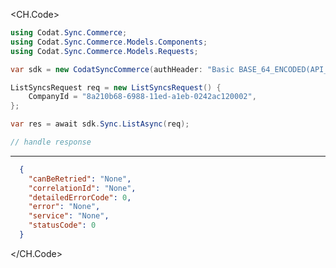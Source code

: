 
<CH.Code>
```csharp List.cs
using Codat.Sync.Commerce;
using Codat.Sync.Commerce.Models.Components;
using Codat.Sync.Commerce.Models.Requests;

var sdk = new CodatSyncCommerce(authHeader: "Basic BASE_64_ENCODED(API_KEY)");

ListSyncsRequest req = new ListSyncsRequest() {
    CompanyId = "8a210b68-6988-11ed-a1eb-0242ac120002",
};

var res = await sdk.Sync.ListAsync(req);

// handle response
```
---

```json Example Response
  {
    "canBeRetried": "None",
    "correlationId": "None",
    "detailedErrorCode": 0,
    "error": "None",
    "service": "None",
    "statusCode": 0
  }
```
</CH.Code>
